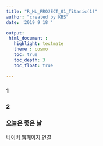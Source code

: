 ```yaml
---
title: "R_ML_PROJECT_01_Titanic(1)"
author: "created by KBS"
date: '2019 9 18 '

output:
 html_document :
   highlight: textmate
   theme : cosmo
   toc: true
   toc_depth: 3
   toc_float: true

---
```


### 1

### 2

### 오늘은 좋은 날
[네이버 웹페이지 연결](http://naver.com)
